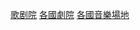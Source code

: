 {{Categories by country|nocat}}
{{Commons category|Opera houses by country}}

[[Category:歌剧院|]]
[[Category:各國劇院|]]
[[Category:各國音樂場地|]]